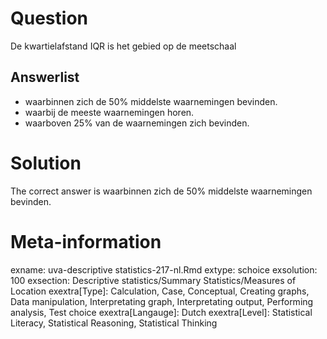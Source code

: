 Question
========

De kwartielafstand IQR is het gebied op de meetschaal

Answerlist
----------
* waarbinnen zich de 50% middelste waarnemingen bevinden.
* waarbij de meeste waarnemingen horen.
* waarboven 25% van de waarnemingen zich bevinden.

Solution
========

The correct answer is  waarbinnen zich de 50% middelste waarnemingen bevinden.

Meta-information
================
exname: uva-descriptive statistics-217-nl.Rmd
extype: schoice
exsolution: 100
exsection: Descriptive statistics/Summary Statistics/Measures of Location
exextra[Type]: Calculation, Case, Conceptual, Creating graphs, Data manipulation, Interpretating graph, Interpretating output, Performing analysis, Test choice
exextra[Langauge]: Dutch
exextra[Level]: Statistical Literacy, Statistical Reasoning, Statistical Thinking
